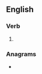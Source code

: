 ==English==

===Verb===
{{head|en|verb form}}

# {{en-past of|salve}}

===Anagrams===
* {{l|en|slaved}}